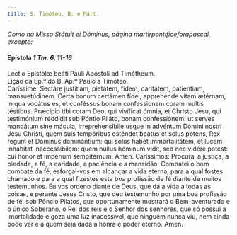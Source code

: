 ```yaml
---
title: S. Timóteo, B. e Márt.
---
```


<em>
  Como na Missa Státuit ei Dóminus, página martirpontificeforapascal, excepto:
</em>

<h4 class="text-center">
  Epístola <em>1 Tm. 6, 11-16</em>
</h4>
<div class="container-fluid">
  <div class="row">
    <span class="text-justify">
      Léctio Epístolæ beáti Pauli Apóstoli ad Timótheum.
    </div>
    <span class="text-justify">
      Lição da Ep.ª do B. Ap.º Paulo a Timóteo.
    </div>
    <span class="text-justify">
      Caríssime: Sectáre justítiam, pietátem, fidem, caritátem, patiéntiam,
      mansuetúdinem. Certa bonum certámen fídei, apprehénde vitam ætérnam, in
      qua vocátus es, et conféssus bonam confessionem coram multis téstibus.
      Præcípio tibi coram Deo, qui vivíficat ómnia, et Christo Jesu, qui
      testimónium réddidit sub Póntio Piláto, bonam confessiónem: ut serves
      mandátum sine mácula, irreprehensíbile usque in advéntum Dómini nostri
      Jesu Christi, quem suis tempóribus osténdet beátus et solus potens, Rex
      regum et Dóminus dominántium: qui solus habet immortalitátem, et lucem
      inhábitat inaccessíbilem: quem nullus hóminum vidit, sed nec vidére
      potest: cui honor et impérium sempitérnum. Amen.
    </div>
    <span class="text-justify">
      Caríssimos: Procurai a justiça, a piedade, a fé, a caridade, a paciência e
      a mansidão. Combatei o bom combate da fé; esforçai-vos em alcançar a vida
      eterna, para a qual fostes chamado e para a qual fizestes esta boa
      profissão de fé diante de muitos testemunhos. Eu vos ordeno diante de
      Deus, que dá a vida a todas as coisas, e perante Jesus Cristo, que deu
      testemunho por uma boa profissão de fé, sob Pôncio Pilatos, que
      oportunamente mostrará o Bem-aventurado e o único Soberano, o Rei dos reis
      e o Senhor dos senhores, que só possui a imortalidade e goza uma luz
      inacessível, que ninguém nunca viu, nem ainda pode ver e a quem seja dada
      a honra e poder eterno. Amen.
    </div>
</div>
